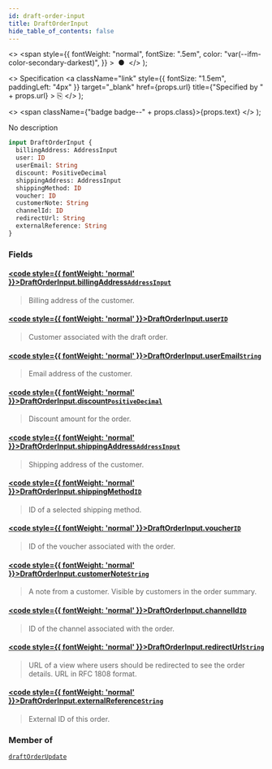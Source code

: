 ```yaml
---
id: draft-order-input
title: DraftOrderInput
hide_table_of_contents: false
---
```


  <>
    <span
      style={{
        fontWeight: "normal",
        fontSize: ".5em",
        color: "var(--ifm-color-secondary-darkest)",
      }}
    >
      &nbsp;●&nbsp;
    </span>
  </>
);

  <>
    Specification
    <a
      className="link"
      style={{ fontSize: "1.5em", paddingLeft: "4px" }}
      target="\_blank"
      href={props.url}
      title={"Specified by " + props.url}
    >
      ⎘
    </a>
  </>
);

  <>
    <span className={"badge badge--" + props.class}>{props.text}</span>
  </>
);

No description

```graphql
input DraftOrderInput {
  billingAddress: AddressInput
  user: ID
  userEmail: String
  discount: PositiveDecimal
  shippingAddress: AddressInput
  shippingMethod: ID
  voucher: ID
  customerNote: String
  channelId: ID
  redirectUrl: String
  externalReference: String
}
```

### Fields

#### [<code style={{ fontWeight: 'normal' }}>DraftOrderInput.<b>billingAddress</b></code>](#)<Bullet />[`AddressInput`](../../../api-reference/miscellaneous/inputs/address-input) <Badge class="secondary" text="input"/> <Badge class="secondary" text="miscellaneous"/>

> Billing address of the customer.

#### [<code style={{ fontWeight: 'normal' }}>DraftOrderInput.<b>user</b></code>](#)<Bullet />[`ID`](../../../api-reference/miscellaneous/scalars/id) <Badge class="secondary" text="scalar"/> <Badge class="secondary" text="miscellaneous"/>

> Customer associated with the draft order.

#### [<code style={{ fontWeight: 'normal' }}>DraftOrderInput.<b>userEmail</b></code>](#)<Bullet />[`String`](../../../api-reference/miscellaneous/scalars/string) <Badge class="secondary" text="scalar"/> <Badge class="secondary" text="miscellaneous"/>

> Email address of the customer.

#### [<code style={{ fontWeight: 'normal' }}>DraftOrderInput.<b>discount</b></code>](#)<Bullet />[`PositiveDecimal`](../../../api-reference/miscellaneous/scalars/positive-decimal) <Badge class="secondary" text="scalar"/> <Badge class="secondary" text="miscellaneous"/>

> Discount amount for the order.

#### [<code style={{ fontWeight: 'normal' }}>DraftOrderInput.<b>shippingAddress</b></code>](#)<Bullet />[`AddressInput`](../../../api-reference/miscellaneous/inputs/address-input) <Badge class="secondary" text="input"/> <Badge class="secondary" text="miscellaneous"/>

> Shipping address of the customer.

#### [<code style={{ fontWeight: 'normal' }}>DraftOrderInput.<b>shippingMethod</b></code>](#)<Bullet />[`ID`](../../../api-reference/miscellaneous/scalars/id) <Badge class="secondary" text="scalar"/> <Badge class="secondary" text="miscellaneous"/>

> ID of a selected shipping method.

#### [<code style={{ fontWeight: 'normal' }}>DraftOrderInput.<b>voucher</b></code>](#)<Bullet />[`ID`](../../../api-reference/miscellaneous/scalars/id) <Badge class="secondary" text="scalar"/> <Badge class="secondary" text="miscellaneous"/>

> ID of the voucher associated with the order.

#### [<code style={{ fontWeight: 'normal' }}>DraftOrderInput.<b>customerNote</b></code>](#)<Bullet />[`String`](../../../api-reference/miscellaneous/scalars/string) <Badge class="secondary" text="scalar"/> <Badge class="secondary" text="miscellaneous"/>

> A note from a customer. Visible by customers in the order summary.

#### [<code style={{ fontWeight: 'normal' }}>DraftOrderInput.<b>channelId</b></code>](#)<Bullet />[`ID`](../../../api-reference/miscellaneous/scalars/id) <Badge class="secondary" text="scalar"/> <Badge class="secondary" text="miscellaneous"/>

> ID of the channel associated with the order.

#### [<code style={{ fontWeight: 'normal' }}>DraftOrderInput.<b>redirectUrl</b></code>](#)<Bullet />[`String`](../../../api-reference/miscellaneous/scalars/string) <Badge class="secondary" text="scalar"/> <Badge class="secondary" text="miscellaneous"/>

> URL of a view where users should be redirected to see the order details. URL in RFC 1808 format.

#### [<code style={{ fontWeight: 'normal' }}>DraftOrderInput.<b>externalReference</b></code>](#)<Bullet />[`String`](../../../api-reference/miscellaneous/scalars/string) <Badge class="secondary" text="scalar"/> <Badge class="secondary" text="miscellaneous"/>

> External ID of this order.

<Badge text="Added in Saleor 3.10" class="secondary margin-bottom--sm" />

>

### Member of

[`draftOrderUpdate`](../../../api-reference/orders/mutations/draft-order-update) <Badge class="secondary" text="mutation"/>
